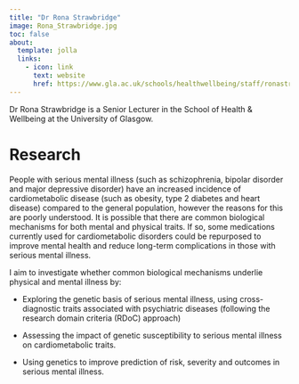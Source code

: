 ```yaml
---
title: "Dr Rona Strawbridge"
image: Rona_Strawbridge.jpg
toc: false
about:
  template: jolla
  links:
    - icon: link
      text: website
      href: https://www.gla.ac.uk/schools/healthwellbeing/staff/ronastrawbridge/
---
```


Dr Rona Strawbridge is a Senior Lecturer in the School of Health & Wellbeing at the University of Glasgow.

# Research

People with serious mental illness (such as schizophrenia, bipolar disorder and major depressive disorder) have an increased incidence of cardiometabolic disease (such as obesity, type 2 diabetes and heart disease) compared to the general population, however the reasons for this are poorly understood. It is possible that there are common biological mechanisms for both mental and physical traits. If so, some medications currently used for cardiometabolic disorders could be repurposed to improve mental health and reduce long-term complications in those with serious mental illness.

I aim to investigate whether common biological mechanisms underlie physical and mental illness by:

-   Exploring the genetic basis of serious mental illness, using cross-diagnostic traits associated with psychiatric diseases (following the research domain criteria (RDoC) approach)

-   Assessing the impact of genetic susceptibility to serious mental illness on cardiometabolic traits.

-   Using genetics to improve prediction of risk, severity and outcomes in serious mental illness.
